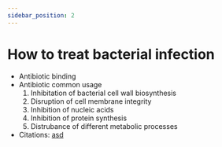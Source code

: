 ```yaml
---
sidebar_position: 2
---
```

# How to treat bacterial infection
- Antibiotic binding
- Antibiotic common usage
	1. Inhibitation of bacterial cell wall biosynthesis
	2. Disruption of cell membrane integrity
	3. Inhibition of nucleic acids
	4. Inhibition of protein synthesis
	5. Distrubance of different metabolic processes
- Citations: [asd](https://www.britannica.com/science/bacteria/Evolution-of-bacteria)

